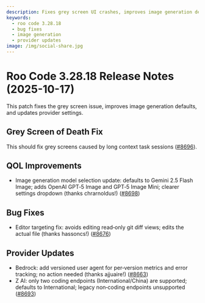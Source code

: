 ```yaml
---
description: Fixes grey screen UI crashes, improves image generation defaults, and updates provider settings.
keywords:
  - roo code 3.28.18
  - bug fixes
  - image generation
  - provider updates
image: /img/social-share.jpg
---
```

# Roo Code 3.28.18 Release Notes (2025-10-17)

This patch fixes the grey screen issue, improves image generation defaults, and updates provider settings.


## Grey Screen of Death Fix

This should fix grey screens caused by long context task sessions ([#8696](https://github.com/RooCodeInc/Roo-Code/pull/8696)).

## QOL Improvements

* Image generation model selection update: defaults to Gemini 2.5 Flash Image; adds OpenAI GPT‑5 Image and GPT‑5 Image Mini; clearer settings dropdown (thanks chrarnoldus!) ([#8698](https://github.com/RooCodeInc/Roo-Code/pull/8698))

## Bug Fixes

* Editor targeting fix: avoids editing read‑only git diff views; edits the actual file (thanks hassoncs!) ([#8676](https://github.com/RooCodeInc/Roo-Code/pull/8676))

## Provider Updates

* Bedrock: add versioned user agent for per‑version metrics and error tracking; no action needed (thanks ajjuaire!) ([#8663](https://github.com/RooCodeInc/Roo-Code/pull/8663))
* Z AI: only two coding endpoints (International/China) are supported; defaults to International; legacy non‑coding endpoints unsupported ([#8693](https://github.com/RooCodeInc/Roo-Code/pull/8693))